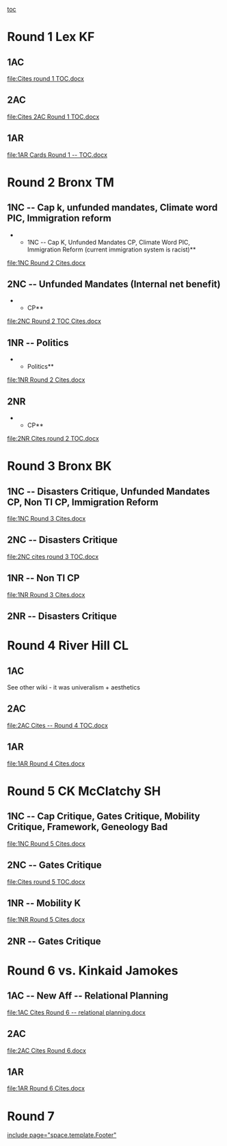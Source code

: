 [[toc]]
=Round 1 Lex KF= 
==1AC== 
[[file:Cites round 1 TOC.docx]]

==2AC== 
[[file:Cites 2AC Round 1 TOC.docx]]

==1AR== 

[[file:1AR Cards Round 1 -- TOC.docx]]

=Round 2 Bronx TM= 
==1NC -- Cap k, unfunded mandates, Climate word PIC, Immigration reform== 
**1NC -- Cap K, Unfunded Mandates CP, Climate Word PIC, Immigration Reform (current immigration system is racist)**

[[file:1NC Round 2 Cites.docx]]
==2NC -- Unfunded Mandates (Internal net benefit)== 
**CP**
[[file:2NC Round 2 TOC Cites.docx]]

==1NR -- Politics== 
**Politics**

[[file:1NR Round 2 Cites.docx]]

==2NR== 
**CP**

[[file:2NR Cites round 2 TOC.docx]]

=Round 3 Bronx BK= 
==1NC -- Disasters Critique, Unfunded Mandates CP, Non TI CP, Immigration Reform== 
[[file:1NC Round 3 Cites.docx]]

==2NC -- Disasters Critique== 
[[file:2NC cites round 3 TOC.docx]]

==1NR -- Non TI CP== 

[[file:1NR Round 3 Cites.docx]]

==2NR -- Disasters Critique== 

=Round 4 River Hill CL= 
==1AC== 

See other wiki - it was univeralism + aesthetics
==2AC== 
[[file:2AC Cites -- Round 4 TOC.docx]]

==1AR== 

[[file:1AR Round 4 Cites.docx]]


=Round 5 CK McClatchy SH= 

==1NC -- Cap Critique, Gates Critique, Mobility Critique, Framework, Geneology Bad== 

[[file:1NC Round 5 Cites.docx]]

==2NC -- Gates Critique== 
[[file:Cites round 5 TOC.docx]]

==1NR -- Mobility K== 

[[file:1NR Round 5 Cites.docx]]

==2NR -- Gates Critique== 

=Round 6 vs. Kinkaid Jamokes= 

==1AC -- New Aff -- Relational Planning== 

[[file:1AC Cites Round 6 -- relational planning.docx]]

==2AC== 

[[file:2AC Cites Round 6.docx]]

==1AR== 

[[file:1AR Round 6 Cites.docx]]

=Round 7= 

[[include page="space.template.Footer"]]